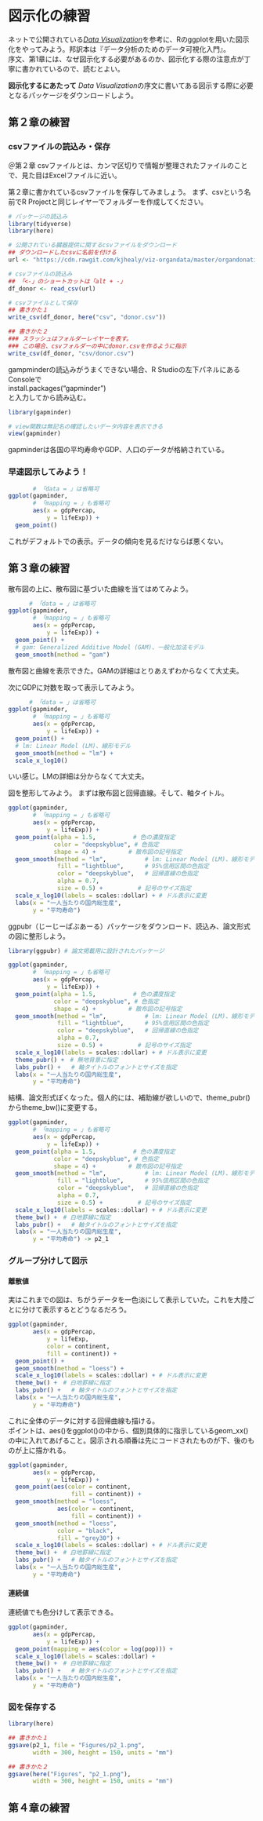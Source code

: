 # 図示化の練習
ネットで公開されている[*Data Visualization*](https://socviz.co/index.html)を参考に、Rのggplotを用いた図示化をやってみよう。邦訳本は『データ分析のためのデータ可視化入門』。<br>
序文、第1章には、なぜ図示化する必要があるのか、図示化する際の注意点が丁寧に書かれているので、読むとよい。

**図示化するにあたって**
*Data Visualization*の序文に書いてある図示する際に必要となるパッケージをダウンロードしよう。

## 第２章の練習
### csvファイルの読込み・保存
＠第２章
csvファイルとは、カンマ区切りで情報が整理されたファイルのことで、見た目はExcelファイルに近い。

第２章に書かれているcsvファイルを保存してみましょう。
まず、csvという名前でR Projectと同じレイヤーでフォルダーを作成してください。

```r
# パッケージの読込み
library(tidyverse)
library(here)

# 公開されている臓器提供に関するcsvファイルをダウンロード
## ダウンロードしたcsvに名前を付ける
url <- "https://cdn.rawgit.com/kjhealy/viz-organdata/master/organdonation.csv"

# csvファイルの読込み
## 「<-」のショートカットは「alt + -」 
df_donor <- read_csv(url)

# csvファイルとして保存
## 書きかた１
write_csv(df_donor, here("csv", "donor.csv"))

## 書きかた２
### スラッシュはフォルダーレイヤーを表す。
### この場合、csvフォルダーの中にdonor.csvを作るように指示
write_csv(df_donor, "csv/donor.csv")

```

gampminderの読込みがうまくできない場合、R Studioの左下パネルにあるConsoleで<br>
install.packages("gapminder")<br>
と入力してから読み込む。
```r
library(gapminder)

# view関数は無記名の確認したいデータ内容を表示できる
view(gapminder)
```
gapminderは各国の平均寿命やGDP、人口のデータが格納されている。

### 早速図示してみよう！

```r
       # 「data = 」は省略可
ggplot(gapminder,
       # 「mapping = 」も省略可
       aes(x = gdpPercap,
           y = lifeExp)) +
  geom_point()

```
これがデフォルトでの表示。データの傾向を見るだけならば悪くない。

## 第３章の練習
散布図の上に、散布図に基づいた曲線を当てはめてみよう。
```r
　　　 # 「data = 」は省略可
ggplot(gapminder,
       # 「mapping = 」も省略可
       aes(x = gdpPercap,
           y = lifeExp)) +
  geom_point() +
  # gam: Generalized Additive Model (GAM)、一般化加法モデル
  geom_smooth(method = "gam")
```

散布図と曲線を表示できた。GAMの詳細はとりあえずわからなくて大丈夫。

次にGDPに対数を取って表示してみよう。
```r
　　　 # 「data = 」は省略可
ggplot(gapminder,
       # 「mapping = 」も省略可
       aes(x = gdpPercap,
           y = lifeExp)) +
  geom_point() +
  # lm: Linear Model (LM)、線形モデル
  geom_smooth(method = "lm") +
  scale_x_log10()
```
いい感じ。LMの詳細は分からなくて大丈夫。

図を整形してみよう。
まずは散布図と回帰直線。そして、軸タイトル。
```r

ggplot(gapminder,
       # 「mapping = 」も省略可
       aes(x = gdpPercap,
           y = lifeExp)) +
  geom_point(alpha = 1.5,         　# 色の濃度指定
             color = "deepskyblue", # 色指定
             shape = 4) +　　　　　 # 散布図の記号指定　
  geom_smooth(method = "lm",           # lm: Linear Model (LM)、線形モデル
              fill = "lightblue",      # 95%信用区間の色指定
              color = "deepskyblue",   # 回帰直線の色指定
              alpha = 0.7,
              size = 0.5) +　　　　　　# 記号のサイズ指定
  scale_x_log10(labels = scales::dollar) + # ドル表示に変更
  labs(x = "一人当たりの国内総生産",
       y = "平均寿命")
```

ggpubr（じーじーぱぶあーる）パッケージをダウンロード、読込み、論文形式の図に整形しよう。
```r
library(ggpubr) # 論文掲載用に設計されたパッケージ

ggplot(gapminder,
       # 「mapping = 」も省略可
       aes(x = gdpPercap,
           y = lifeExp)) +
  geom_point(alpha = 1.5,         　# 色の濃度指定
             color = "deepskyblue", # 色指定
             shape = 4) +　　　　　 # 散布図の記号指定　
  geom_smooth(method = "lm",           # lm: Linear Model (LM)、線形モデル
              fill = "lightblue",      # 95%信用区間の色指定
              color = "deepskyblue",   # 回帰直線の色指定
              alpha = 0.7,
              size = 0.5) +　　　　　　# 記号のサイズ指定
  scale_x_log10(labels = scales::dollar) + # ドル表示に変更
  theme_pubr() +　# 無地背景に指定
  labs_pubr() +   # 軸タイトルのフォントとサイズを指定
  labs(x = "一人当たりの国内総生産",
       y = "平均寿命")
```
結構、論文形式ぽくなった。個人的には、補助線が欲しいので、theme_pubr()からtheme_bw()に変更する。

```r
ggplot(gapminder,
       # 「mapping = 」も省略可
       aes(x = gdpPercap,
           y = lifeExp)) +
  geom_point(alpha = 1.5,         　# 色の濃度指定
             color = "deepskyblue", # 色指定
             shape = 4) +　　　　　 # 散布図の記号指定　
  geom_smooth(method = "lm",           # lm: Linear Model (LM)、線形モデル
              fill = "lightblue",      # 95%信用区間の色指定
              color = "deepskyblue",   # 回帰直線の色指定
              alpha = 0.7,
              size = 0.5) +　　　　　　# 記号のサイズ指定
  scale_x_log10(labels = scales::dollar) + # ドル表示に変更
  theme_bw() +　# 白地罫線に指定
  labs_pubr() +   # 軸タイトルのフォントとサイズを指定
  labs(x = "一人当たりの国内総生産",
       y = "平均寿命") -> p2_1
```

### グループ分けして図示
#### 離散値
実はこれまでの図は、ちがうデータを一色淡にして表示していた。これを大陸ごとに分けて表示するとどうなるだろう。
```r
ggplot(gapminder,
       aes(x = gdpPercap,
           y = lifeExp,
           color = continent,
           fill = continent)) + 
  geom_point() +
  geom_smooth(method = "loess") +
  scale_x_log10(labels = scales::dollar) + # ドル表示に変更
  theme_bw() +　# 白地罫線に指定
  labs_pubr() +   # 軸タイトルのフォントとサイズを指定
  labs(x = "一人当たりの国内総生産",
       y = "平均寿命")
```

これに全体のデータに対する回帰曲線も描ける。<br>
ポイントは、aes()をggplot()の中から、個別具体的に指示しているgeom_xx()の中に入れてあげること。図示される順番は先にコードされたものが下、後のものが上に描かれる。
```r
ggplot(gapminder,
       aes(x = gdpPercap,
           y = lifeExp)) +
  geom_point(aes(color = continent,
                  fill = continent)) +
  geom_smooth(method = "loess",
              aes(color = continent,
                  fill = continent)) +
  geom_smooth(method = "loess",
              color = "black",
              fill = "grey30") +
  scale_x_log10(labels = scales::dollar) + # ドル表示に変更
  theme_bw() +　# 白地罫線に指定
  labs_pubr() +   # 軸タイトルのフォントとサイズを指定
  labs(x = "一人当たりの国内総生産",
       y = "平均寿命")
```

#### 連続値
連続値でも色分けして表示できる。
```r
ggplot(gapminder,
       aes(x = gdpPercap,
           y = lifeExp)) +
  geom_point(mapping = aes(color = log(pop))) +
  scale_x_log10(labels = scales::dollar) +
  theme_bw() +　# 白地罫線に指定
  labs_pubr() +   # 軸タイトルのフォントとサイズを指定
  labs(x = "一人当たりの国内総生産",
       y = "平均寿命") 
```

### 図を保存する
```r
library(here)

## 書きかた１
ggsave(p2_1, file = "Figures/p2_1.png",
       width = 300, height = 150, units = "mm")

## 書きかた２
ggsave(here("Figures", "p2_1.png"),
       width = 300, height = 150, units = "mm")

```


## 第４章の練習


